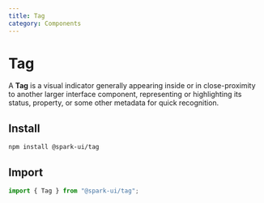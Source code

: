 ```yaml
---
title: Tag
category: Components
---
```



# Tag

A **Tag** is a visual indicator generally appearing inside or in close-proximity to another larger interface component, representing or highlighting its status, property, or some other metadata for quick recognition.

<ComponentMenu slug="tag" />

## Install

```sh
npm install @spark-ui/tag
```

## Import

```js
import { Tag } from "@spark-ui/tag";
```

